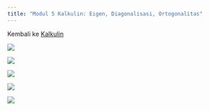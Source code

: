 ```yaml
---
title: "Modul 5 Kalkulin: Eigen, Diagonalisasi, Ortogonalitas"
---
```


Kembali ke [Kalkulin](./kalkulin2024genap.qmd)

![](https://res.cloudinary.com/tahun2025/image/upload/v1744068833/Modul_7_Kalkulin_Eigen_Diagonalisasi_Orthogonalitas_page-0001_xhkmqg.jpg)

![](https://res.cloudinary.com/tahun2025/image/upload/v1744068836/Modul_7_Kalkulin_Eigen_Diagonalisasi_Orthogonalitas_page-0002_h9gwye.jpg)

![](https://res.cloudinary.com/tahun2025/image/upload/v1744068836/Modul_7_Kalkulin_Eigen_Diagonalisasi_Orthogonalitas_page-0003_nznitf.jpg)

![](https://res.cloudinary.com/tahun2025/image/upload/v1744068836/Modul_7_Kalkulin_Eigen_Diagonalisasi_Orthogonalitas_page-0004_brjkgb.jpg)

![](https://res.cloudinary.com/tahun2025/image/upload/v1744068835/Modul_7_Kalkulin_Eigen_Diagonalisasi_Orthogonalitas_page-0005_puxirt.jpg)
